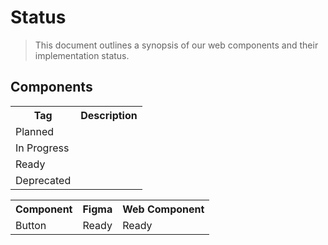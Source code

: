 # Status

> This document outlines a synopsis of our web components and their implementation status.

## Components

<table>
  <tr>
    <th>Tag</th>
    <th>Description</th>
  </tr>

  <tr>
    <td>Planned</td>
    <td></td>
  </tr>

  <tr>
    <td>In Progress</td>
    <td></td>
  </tr>

  <tr>
    <td>Ready</td>
    <td></td>
  </tr>

  <tr>
    <td>Deprecated</td>
    <td></td>
  </tr>
</table>

<table>
  <tr>
    <th>Component</th>
    <th>Figma</th>
    <th>Web Component</th>
  </tr>

  <tr>
    <td>Button</td>
    <td>Ready</td>
    <td>Ready</td>
  </tr>

</table>
